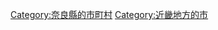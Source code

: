 {{Commonscat|Kashiba, Nara}}
{{Catmore}}

{{DEFAULTSORT:Kashiba-shi}}
[[Category:奈良縣的市町村|Category:奈良縣的市町村]]
[[Category:近畿地方的市|Category:近畿地方的市]]